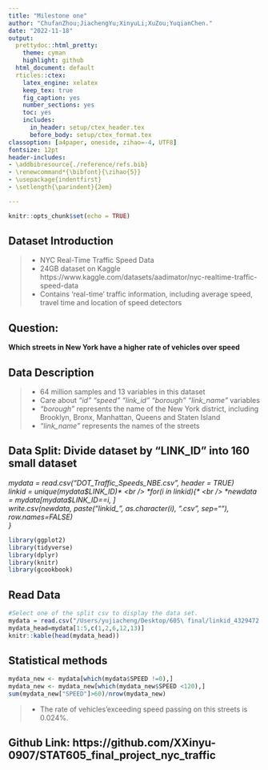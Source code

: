 ```yaml
---
title: "Milestone one"
author: "ChufanZhou;JiachengYu;XinyuLi;XuZou;YuqianChen."
date: "2022-11-18"
output:
  prettydoc::html_pretty:
    theme: cyman
    highlight: github
  html_document: default
  rticles::ctex:
    latex_engine: xelatex
    keep_tex: true
    fig_caption: yes
    number_sections: yes
    toc: yes
    includes:
      in_header: setup/ctex_header.tex
      before_body: setup/ctex_format.tex
classoption: [a4paper, oneside, zihao=-4, UTF8]
fontsize: 12pt
header-includes:
- \addbibresource{./reference/refs.bib} 
- \renewcommand*{\bibfont}{\zihao{5}}
- \usepackage{indentfirst}
- \setlength{\parindent}{2em}

---
```


```r
knitr::opts_chunk$set(echo = TRUE)
```

## Dataset Introduction

>- NYC Real-Time Traffic Speed Data
>- 24GB dataset on Kaggle https://www.kaggle.com/datasets/aadimator/nyc-realtime-traffic-speed-data
>- Contains ‘real-time’ traffic information, including average speed, travel time and location of speed detectors

## Question: 
**Which streets in New York have a higher rate of vehicles over speed**

## Data Description

>- 64 million samples and 13 variables in this dataset 
>- Care about *“id” “speed” “link_id” “borough” “link_name”* variables
>- *"borough" *represents the name of the New York district, including Brooklyn, Bronx, Manhattan, Queens and Staten Island
>- *"link_name"* represents the names of the streets

## Data Split: Divide dataset by “LINK_ID” into 160 small dataset
*mydata = read.csv("DOT_Traffic_Speeds_NBE.csv", header = TRUE)*<br />
*linkid = unique(mydata$LINK_ID)* <br />
*for(i in linkid){* <br />
  *newdata = mydata[mydata$LINK_ID==i, ]* <br />
  *write.csv(newdata, paste("linkid_", as.character(i), ".csv", sep=""),* <br /> *row.names=FALSE)* <br />
*}* <br />

```r
library(ggplot2)
library(tidyverse)
library(dplyr)
library(knitr)
library(gcookbook)
```

## Read Data
```r
#Select one of the split csv to display the data set.
mydata = read.csv("/Users/yujiacheng/Desktop/605\ final/linkid_4329472.csv", header = TRUE)
mydata_head=mydata[1:5,c(1,2,6,12,13)]
knitr::kable(head(mydata_head))
```
## Statistical methods

```r
mydata_new <- mydata[which(mydata$SPEED !=0),]
mydata_new <- mydata_new[which(mydata_new$SPEED <120),]
sum(mydata_new["SPEED"]>60)/nrow(mydata_new)
```


>- The rate of vehicles'exceeding speed passing on this streets is 0.024%.

## Github Link: https://github.com/XXinyu-0907/STAT605_final_project_nyc_traffic
